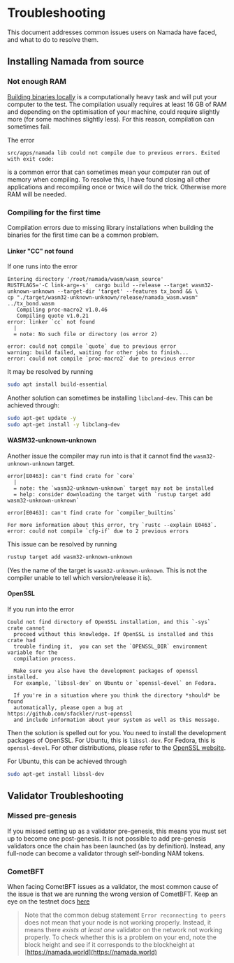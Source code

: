 # Troubleshooting

This document addresses common issues users on Namada have faced, and what to do to resolve them.

## Installing Namada from source


### Not enough RAM
[Building binaries locally](./introduction/install/source) is a computationally heavy task and will put your computer to the test. The compilation usually requires at least 16 GB of RAM and depending on the optimisation of your machine, could require slightly more (for some machines slightly less). For this reason, compilation can sometimes fail.

The error
```
src/apps/namada lib could not compile due to previous errors. Exited with exit code:
```
is a common error that can sometimes mean your computer ran out of memory when compiling. To resolve this, I have found closing all other applications and recompiling once or twice will do the trick. Otherwise more RAM will be needed.

### Compiling for the first time
Compilation errors due to missing library installations when building the binaries for the first time can be a common problem. 


#### Linker "CC" not found
If one runs into the error

```
Entering directory '/root/namada/wasm/wasm_source'
RUSTFLAGS='-C link-arg=-s'  cargo build --release --target wasm32-unknown-unknown --target-dir 'target' --features tx_bond && \
cp "./target/wasm32-unknown-unknown/release/namada_wasm.wasm" ../tx_bond.wasm
   Compiling proc-macro2 v1.0.46
   Compiling quote v1.0.21
error: linker `cc` not found
  |
  = note: No such file or directory (os error 2)

error: could not compile `quote` due to previous error
warning: build failed, waiting for other jobs to finish...
error: could not compile `proc-macro2` due to previous error
```

It may be resolved by running

```bash copy
sudo apt install build-essential
```

Another solution can sometimes be installing `libcland-dev`. This can be achieved through:

```bash copy
sudo apt-get update -y
sudo apt-get install -y libclang-dev
```


#### WASM32-unknown-unknown
Another issue the compiler may run into is that it cannot find the `wasm32-unknown-unknown` target.

```
error[E0463]: can't find crate for `core`
  |
  = note: the `wasm32-unknown-unknown` target may not be installed
  = help: consider downloading the target with `rustup target add wasm32-unknown-unknown`

error[E0463]: can't find crate for `compiler_builtins`

For more information about this error, try `rustc --explain E0463`.
error: could not compile `cfg-if` due to 2 previous errors
```

This issue can be resolved by running 

```bash copy
rustup target add wasm32-unknown-unknown
```
(Yes the name of the target is `wasm32-unknown-unknown`. This is not the compiler unable to tell which version/release it is).

#### OpenSSL

If you run into the error

```
Could not find directory of OpenSSL installation, and this `-sys` crate cannot
  proceed without this knowledge. If OpenSSL is installed and this crate had
  trouble finding it,  you can set the `OPENSSL_DIR` environment variable for the
  compilation process.

  Make sure you also have the development packages of openssl installed.
  For example, `libssl-dev` on Ubuntu or `openssl-devel` on Fedora.

  If you're in a situation where you think the directory *should* be found
  automatically, please open a bug at https://github.com/sfackler/rust-openssl
  and include information about your system as well as this message.
```

Then the solution is spelled out for you. You need to install the development packages of OpenSSL. For Ubuntu, this is `libssl-dev`. For Fedora, this is `openssl-devel`. For other distributions, please refer to the [OpenSSL website](https://www.openssl.org/).

For Ubuntu, this can be achieved through

```bash copy
sudo apt-get install libssl-dev
```

## Validator Troubleshooting

### Missed pre-genesis

If you missed setting up as a validator pre-genesis, this means you must set up to become one post-genesis. It is not possible to add pre-genesis validators once the chain has been launched (as by definition). Instead, any full-node can become a validator through self-bonding NAM tokens.

### CometBFT

When facing CometBFT issues as a validator, the most common cause of the issue is that we are running the wrong version of CometBFT. Keep an eye on the testnet docs [here](../networks/testnets.mdx)

>Note that the common debug statement `Error reconnecting to peers` does not mean that your node is not working properly. Instead, it means there *exists at least one* validator on the network not working properly. To check whether this is a problem on your end, note the block height and see if it corresponds to the blockheight at [https://namada.world](https://namada.world)



